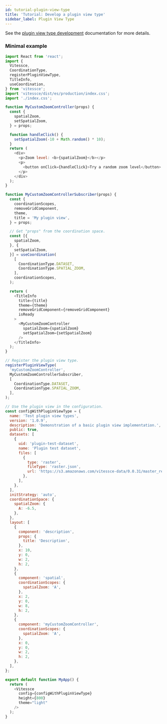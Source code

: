 ```yaml
---
id: tutorial-plugin-view-type
title: 'Tutorial: Develop a plugin view type'
sidebar_label: Plugin View Type
---
```


See the [plugin view type development](/docs/dev-plugins/#plugin-view-types) documentation for more details.

### Minimal example

```js
import React from 'react';
import {
  Vitessce,
  CoordinationType,
  registerPluginViewType,
  TitleInfo,
  useCoordination,
} from 'vitessce';
import 'vitessce/dist/es/production/index.css';
import './index.css';

function MyCustomZoomController(props) {
  const {
    spatialZoom,
    setSpatialZoom,
  } = props;

  function handleClick() {
    setSpatialZoom(-10 + Math.random() * 10);
  }
  return (
    <div>
      <p>Zoom level: <b>{spatialZoom}</b></p>
      <p>
        <button onClick={handleClick}>Try a random zoom level</button>
      </p>
    </div>
  );
}

function MyCustomZoomControllerSubscriber(props) {
  const {
    coordinationScopes,
    removeGridComponent,
    theme,
    title = 'My plugin view',
  } = props;

  // Get "props" from the coordination space.
  const [{
    spatialZoom,
  }, {
    setSpatialZoom,
  }] = useCoordination(
    [
      CoordinationType.DATASET,
      CoordinationType.SPATIAL_ZOOM,
    ],
    coordinationScopes,
  );

  return (
    <TitleInfo
      title={title}
      theme={theme}
      removeGridComponent={removeGridComponent}
      isReady
    >
      <MyCustomZoomController
        spatialZoom={spatialZoom}
        setSpatialZoom={setSpatialZoom}
      />
    </TitleInfo>
  );
}

// Register the plugin view type.
registerPluginViewType(
  'myCustomZoomController',
  MyCustomZoomControllerSubscriber,
  [
    CoordinationType.DATASET,
    CoordinationType.SPATIAL_ZOOM,
  ],
);

// Use the plugin view in the configuration.
const configWithPluginViewType = {
  name: 'Test plugin view types',
  version: '1.0.9',
  description: 'Demonstration of a basic plugin view implementation.',
  public: true,
  datasets: [
    {
      uid: 'plugin-test-dataset',
      name: 'Plugin test dataset',
      files: [
        {
          type: 'raster',
          fileType: 'raster.json',
          url: 'https://s3.amazonaws.com/vitessce-data/0.0.31/master_release/spraggins/spraggins.raster.json',
        },
      ],
    },
  ],
  initStrategy: 'auto',
  coordinationSpace: {
    spatialZoom: {
      A: -6.5,
    },
  },
  layout: [
    {
      component: 'description',
      props: {
        title: 'Description',
      },
      x: 10,
      y: 0,
      w: 2,
      h: 2,
    },
    {
      component: 'spatial',
      coordinationScopes: {
        spatialZoom: 'A',
      },
      x: 2,
      y: 0,
      w: 8,
      h: 2,
    },
    {
      component: 'myCustomZoomController',
      coordinationScopes: {
        spatialZoom: 'A',
      },
      x: 0,
      y: 0,
      w: 2,
      h: 2,
    },
  ],
};

export default function MyApp() {
  return (
    <Vitessce
      config={configWithPluginViewType}
      height={800}
      theme="light"
    />
  );
}
```

